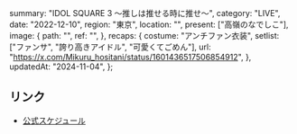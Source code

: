   summary: "IDOL SQUARE 3 〜推しは推せる時に推せ〜",
  category: "LIVE",
  date: "2022-12-10",
  region: "東京",
  location: "",
  present: ["高嶺のなでしこ"],
  image: {
    path: "",
    ref: "",
  },
  recaps: {
    costume: "アンチファン衣装",
    setlist: ["ファンサ", "誇り高きアイドル", "可愛くてごめん"],
    url: "https://x.com/Mikuru_hositani/status/1601436517506854912",
  },
  updatedAt: "2024-11-04",
};

## リンク

- [公式スケジュール](https://takanenonadeshiko.jp/?p=564)
